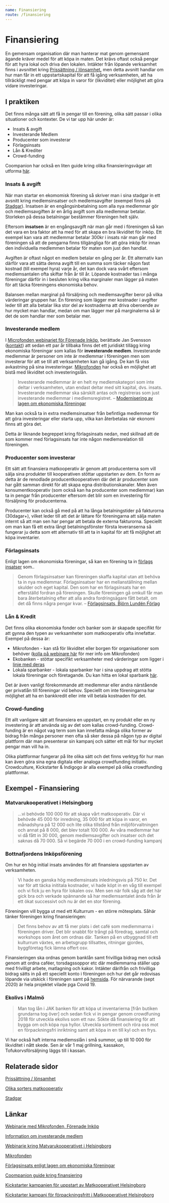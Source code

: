 ```yaml
---
name: Finansiering
route: /finansiering
---
```


# Finansiering

En gemensam organisation där man hanterar mat genom gemensamt ägande kräver medel för att köpa in maten. Det krävs oftast också pengar för att hyra lokal och driva den lokalen. Intäkter från löpande verksamhet finns i avsnittet kring [Prissättning / lönsamhet](Prissa%CC%88ttning%20lo%CC%88nsamhet%20ae89eda8605041028c40aff36f8ec70d.md)**,** men detta avsnitt handlar om hur man får in ett uppstartskapital för att få igång verksamheten, att ha tillräckligt med pengar att köpa in varor för (likviditet) eller möjlighet att göra vidare investeringar.

## I praktiken

Det finns många sätt att få in pengar till en förening, olika sätt passar i olika situationer och kontexter. De vi tar upp här under är:

- Insats & avgift
- Investerande Medlem
- Producenter som investerar
- Förlagsinsats
- Lån & Krediter
- Crowd-funding

Coompanion har också en liten guide kring olika finansieringsvägar att utforma [här](https://coompanion.se/2020/09/01/finansiering/).

### Insats & avgift

När man startar en ekomomisk förening så skriver man i sina stadgar in ett avsnitt kring medlemsinsatser och medlemsavgifter (exempel finns på [Stadgar](Stadgar%20fbe210b59bbc4e8fad324cebaa030d51.md)). Insatsen är en engångsinbetalning som alla nya medlemmar gör och medlemsavgiften är en årlig avgift som alla medlemmar betalar. Storleken på dessa betalningar bestämmer föreningen helt själv.

Eftersom **insatsen** är en engångsavgift när man går med i föreningen så kan det vara en bra faktor att ha med för att skapa en bra likviditet för inköp. Ett exempel kan vara att medlemmar betalar 300kr i insats när man går med föreningen så att de pengarna finns tillgängliga för att göra inköp för innan den individuella medlemmen betalar för maten som just den handlat.

Avgiften är oftast något en medlem betalar en gång per år. Ett alternativ kan därför vara att sätta denna avgift till en summa som täcker någon fast kostnad (till exempel hyra) varje år, det kan dock vara svårt eftersom medlemsantalen ofta skiftar från år till år. Löpande kostnader tas i många föreningar därför in i besluten kring vilka marginaler man lägger på maten för att täcka föreningens ekonomiska behov.

Balansen mellan marginal på försäljning och medlemsavgifter beror på vilka värderingar gruppen har. En förening som lägger mer kostnader i avgifter leder till att alla betalar lika stor del av kostnaderna att driva oberoende av hur mycket man handlar, medan om man lägger mer på marginalerna så är det de som handlar mer som betalar mer.

### Investerande medlem

I [Microfonden webinariet för Förenade Inköp](https://www.youtube.com/watch?v=u6S7aPnhprk), berättade Jan Svensson ([kontakt](mailto:jan.svensson@coompanion.se)) att sedan ett par år tillbaka finns det ett juridiskt tillägg kring ekonomiska föreningar som kallas för **investerande medlem**. Investerande medlemmar är personer om inte är medlemmar i föreningen men som investerar för att se till att verksamheten kan gå igång. De kan få viss avkastning på sina investeringar. [Mikrofonden](https://mikrofonden.se/) har också en möjlighet att bistå med likviditet och investeringslån.

> Investerande medlemmar är en helt ny medlemskategori som inte deltar i
> verksamheten, utan endast deltar med sitt kapital, dvs. insats. Investerande medlemmar ska särskilt antas och registreras som just investerande medlemmar i medlemsregistret. – [Modernisering av lagen om ekonomiska föreningar](https://www.verksamt.se/documents/10183/15464/Modernisering+av+lagen+om+ekonomiska+f%C3%B6reningar/fa679190-8e4b-4d28-8f9b-7a6022ee5773)

Man kan också ta in extra medlemsinsatser från befintliga medlemmar för att göra investeringar eller starta upp, vilka kan återbetalas när ekonomi finns att göra det.

Detta är liknande begreppet kring förlagsinsats nedan, med skillnad att de som kommer med förlagsinsats har inte någon medlemsrelation till föreningen.

### Producenter som investerar

Ett sätt att finansiera matkooperativ är genom att producenterna som vill sälja sina produkter till kooperativen stöttar uppstarten av dem. En form av detta är de renodlade producentkooperativen där det är producenter som har gått samman direkt för att skapa egna distributionskanaler. Men även konsumentkooperativ (som också kan ha producenter som medlemmar) kan ta in pengar från producenter eftersom det blir som en investering för försäljning för producenterna.

Producenter kan också gå med på att ha långa betalningstider på fakturorna (30dagar+), vilket leder till att det är lättare för föreningarna att sälja maten internt så att man sen har pengar att betala de externa fakturorna. Speciellt om man kan få ett extra långt betalningsfönster första leveranserna så fungerar ju detta som ett alternativ till att ta in kapital för att få möjlighet att köpa inventarier.

### Förlagsinsats

Enligt lagen om ekonomiska föreningar, så kan en förening ta in [förlags insatser]() som..

> Genom förlagsinsatser kan föreningen skaffa kapital utan att behöva ta in nya medlemmar. Förlagsinsatser har en mellanställning mellan skulder och eget kapital. Den som har en förlagsinsats har en efterställd fordran på föreningen. Skulle föreningen gå omkull får man bara återbetalning efter att alla andra fordringsägare fått betalt, om det då finns några pengar kvar. – [Förlagsinsats, Björn Lundén Förlag](https://www.bjornlunden.se/tema/f%C3%B6retagande/f%C3%B6rlagsinsats__1106)

### Lån & Kredit

Det finns olika ekonomiska fonder och banker som är skapade specifikt för att gynna den typen av verksamheter som matkooperativ ofta innefattar. Exempel på dessa är:

- Mikrofonden - kan stå för likviditet eller borgen för organisationer som behöver ([kolla på webinare här](https://www.youtube.com/watch?v=u6S7aPnhprk) för mer info om Mikrofonden)
- Ekobanken - stöttar specifikt verksamheter med värderingar som ligger i [linje med deras](https://www.ekobanken.se/)
- Lokala sparbanker - lokala sparbanker har i sina uppdrag att stötta lokala föreningar och företagande. Du kan hitta en lokal sparbank [här](https://sparbankerna.se/hitta-sparbank/).

Det är även vanligt förekommande att medlemmar eller andra närstående ger privatlån till föreningar vid behov. Speciellt om inte föreningarna har möjlighet att ha en bankkredit eller inte vill betala kostnaden för det.

### Crowd-funding

Ett allt vanligare sätt att finansiera en uppstart, en ny produkt eller en ny investering är att använda sig av det som kallas crowd-funding. Crowd-funding är en något vag term som kan innefatta många olika former av bidrag från många personer men ofta så sker dessa på någon typ av digital plattform där man presenterar sin kampanj och sätter ett mål för hur mycket pengar man vill ha in.

Olika plattformar fungerar på lite olika sätt och det finns verktyg för hur man kan även göra sina egna digitala eller analoga crowdfunding initiativ. Crowdculture, Kickstarter & Indigogo är alla exempel på olika crowdfunding plattformar.

## Exempel - Finansiering

### Matvarukooperativet i Helsingborg

> ...vi behövde 100 000 för att skapa vårt matkooperativ. Där vi behövde 45 000 för inredning, 35 000 för att köpa in varor, en månadshyra på 12 000 och lite olika tillstånd från miljöförvaltningen och annat på 8 000, det blev totalt 100 000. Av våra medlemmar har vi då fått in 30 000, genom medlemsavgifter och insatser och det saknas då 70 000. Så vi begärde 70 000 i en crowd-funding kampanj

### Bottnafjordens Inköpsförening

Om hur en hög initial insats användes för att finansiera uppstarten av verksamheten.

> Vi hade en ganska hög medlemsinsats inledningsvis på 750 kr. Det var för att täcka inititala kostnader, vi hade köpt in en våg till exempel och vi fick ju en hyra för lokalen osv. Men sen när folk såg att det här gick bra och verkade spännande så har medlemsantalet ända från år ett ökat successivt och nu är det en stor förening.

Föreningen vill bygga ut med ett Kulturrum - en större mötesplats. Såhär tänker föreningen kring finansieringen:

> Det finns behov av att få mer plats i det café som medlemmarna i föreningen driver. Det blir snabbt för trångt på föredrag, samtal och workshops som året om ordnas där. Tanken på en utbyggnad till ett kulturrum växtes, en arbetsgrupp tillsattes, ritningar gjordes, byggföretag fick lämna offert osv.

Finansieringen ska ordnas genom banklån samt frivilliga bidrag men också genom att ordna caféer, torsdagssoppor etc där medlemmarna ställer upp med frivilligt arbete, matlagning och kakor. Intäkter därifrån och frivilliga bidrag sätts in på ett speciellt konto i föreningen och hur det går redovisas löpande via utskick i föreningen samt på [hemsida](http://bottnafjorden.se/kulturrum/). För närvarande (sept 2020) är hela projektet vilade pga Covid 19.

### Ekolivs i Malmö

> Man tog lån i JAK banken för att köpa ut inventarierna [från butiken grundarna tog över] och sedan fick vi in pengar genom crowdfuning 2018 för utveckla ekolivs som ett nav. Sökte då finansiering för att bygga om och köpa nya hyllor. Utveckla sortiment och röra oss mot en förpackningsfri inriktning samt att köpa in en till kyl och en frys.

Vi har också haft interna medlemsslån i små summor, up till 10 000 för likviditet i nått skede. Sen är vår 1 maj grillning, kassakon, Tofukorvsförsäljning läggs till i kassan.

## Relaterade sidor

[Prissättning / lönsamhet](Prissa%CC%88ttning%20lo%CC%88nsamhet%20ae89eda8605041028c40aff36f8ec70d.md)

[Olika sorters matkooperativ](Olika%20sorters%20matkooperativ%2060d6b9dc0b7f42319bcd6ac1de474350.md)

[Stadgar](Stadgar%20fbe210b59bbc4e8fad324cebaa030d51.md)

## Länkar

[Webinarie med Mikrofonden, Förenade Inköp](https://www.youtube.com/watch?v=u6S7aPnhprk)

[Information om investerande medlem](https://svenskkooperation.se/wp-content/uploads/2018/12/investerande-medlemmar-kooperation.pdf)

[Webinarie kring Matvarukooperativet i Helsingborg](https://www.youtube.com/watch?v=pfJ_zA1A6w8&list=PLO7AcO89Czf6ErbDmOYtGfVI1ELgFwvTP&index=2)

[Mikrofonden](https://mikrofonden.se/)

[Förlagsinsats enligt lagen om ekonomiska föreningar]()

[Coompanion guide kring finansiering](https://coompanion.se/2020/09/01/finansiering/)

[Kickstarter kampanjen för uppstart av Matkooperativet Helsingborg](https://www.kickstarter.com/projects/574401734/matkooperativet-helsingborg/description)

[Kickstarter kampanj för förpackningsfritt i Matkooperativet Helsingborg](https://www.kickstarter.com/projects/574401734/forpackningsfritt-helsingborg?ref=profile_created)
